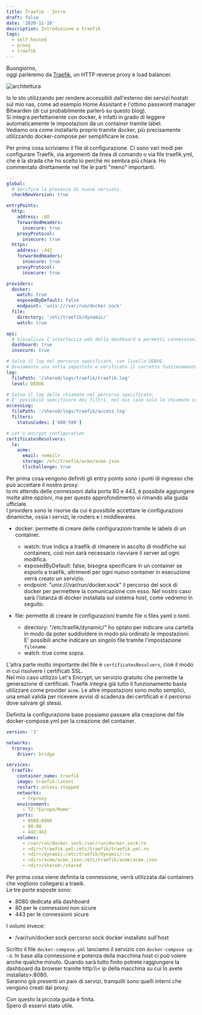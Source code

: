 ```yaml
---
title: Traefik - Intro
draft: false
date: '2020-11-10'
description: Introduzione a traefik
tags:
  - self-hosted
  - proxy
  - traefik
---
```


Buongiorno,  
oggi parleremo da [Traefik](https://doc.traefik.io/traefik/), un HTTP reverse proxy e load balancer.

![architettura](https://doc.traefik.io/traefik/v1.7/img/architecture.png)

Io lo sto utilizzando per rendere accessibili dall'esterno dei servizi hostati sul mio nas, come ad esempio Home Assistant e l'ottimo password manager Bitwarden (di cui probabilmente parlerò su questo blog).  
Si integra perfettamente con docker, è infatti in grado di leggere automaticamente le impostazioni da un container tramite label.  
Vediamo ora come installarlo proprio tramite docker, più precisamente utilizzando docker-compose per semplificare le cose.

Per prima cosa scriviamo il file di configurazione. Ci sono vari modi per configurare Traefik, via argomenti da linea di comando o via file traefik.yml, che è la strada che ho scelto io perché mi sembra più chiara. Ho commentato direttamente nel file le parti "meno" importanti.

```yaml
---
global:
  # Verifica la presenza di nuove versioni.
  checkNewVersion: true

entryPoints:
  http:
    address: :80
    forwardedHeaders:
      insecure: true
    proxyProtocol:
      insecure: true
  https:
    address: :443
    forwardedHeaders:
      insecure: true
    proxyProtocol:
      insecure: true

providers:
  docker:
    watch: true
    exposedByDefault: false
    endpoint: 'unix:///var/run/docker.sock'
  file:
    directory: '/etc/traefik/dynamic/'
    watch: true

api:
  # Visualizza l'interfaccia web della dashboard e permetti connessioni non sicure.
  dashboard: true
  insecure: true

# Salva il log nel percorso specificato, con livello DEBUG.
# Ovviamente una volta impostato e verificato il corretto funzionamento si può abbassare il livello.
log:
  filePath: '/shared/logs/traefik/traefik.log'
  level: DEBUG

# Salva il log delle chiamate nel percorso specificato.
# E' possibile specificare dei filtri, nel mio caso solo le chiamate con condici di errore.
accessLog:
  filePath: '/shared/logs/traefik/access.log'
  filters:
    statusCodes: ['400-599']

# Let's encrypt configuration
certificatesResolvers:
  le:
    acme:
      email: <email>
      storage: /etc/traefik/acme/acme.json
      tlschallenge: true
```

Per prima cosa vengono definiti gli entry points sono i punti di ingresso che può accettare il nostro proxy.  
Io mi attendo delle connessioni dalla porta 80 e 443, è possibile aggiungere molte altre opzioni, ma per questo approfondimento vi rimando alla guida ufficiale.  
I providers sono le risorse da cui è possibile accettare le configurazioni dinamiche, ossia i servizi, le routers e i middlewares.

- docker: permette di creare delle configurazioni tramite le labels di un container.

  - watch: true indica a traefik di rimanere in ascolto di modifiche sui containers, così non sarà necessario riavviare il server ad ogni modifica.
  - exposedByDefault: false, bisogna specificare in un container se esporlo a traefik, altrimenti per ogni nuovo container in esecuzione verrà creato un servizio.
  - endpoint: "unix:///var/run/docker.sock" il percorso del sock di docker per permettere la comunicazione con esso. Nel nostro caso sarà l'istanza di docker installata sul sistema host, come vedremo in seguito.

- file: permette di creare le configurazioni tramite file o files yaml o toml.

  - directory: "/etc/traefik/dynamic/" ho optato per indicare una cartella in modo da poter suddividere in modo più ordinato le impostazioni. E' possibili anche indicare un singolo file tramite l'impostazione `filename`.
  - watch: true come sopra.

L'altra parte molto importante del file è `certificatesResolvers`, cioè il modo in cui risolvere i certificati SSL.  
Nel mio caso utilizzo Let's Encrypt, un servizio gratuito che permette la generazione di certificati. Traefik integra già tutto il funzionamento basta utilizzare come provider `acme`. Le altre impostazioni sono molto semplici, una email valida per ricevere avvisi di scadenza dei certificati e il percorso dove salvare gli stessi.

Definita la configurazione base possiamo passare alla creazione del file docker-compose.yml per la creazione del container.

```yaml
version: '3'

networks:
  trproxy:
    driver: bridge

services:
  traefik:
    container_name: traefik
    image: traefik:latest
    restart: unless-stopped
    networks:
      - trproxy
    environment:
      - TZ:"Europe/Rome"
    ports:
      - 8080:8080
      - 80:80
      - 443:443
    volumes:
      - /var/run/docker.sock:/var/run/docker.sock:ro
      - <dir>/traefik.yml:/etc/traefik/traefik.yml:ro
      - <dir>/dynamic:/etc/traefik/dynamic/:ro
      - <dir>/acme/acme.json:/etc/traefik/acme/acme.json
      - <dir>/shared:/shared
```

Per prima cosa viene definita la connessione, verrà utilizzata dai containers che vogliono collegarsi a traeik.  
Le tre porte esposte sono:

- 8080 dedicata alla dashboard
- 80 per le connessioni non sicure
- 443 per le connessioni sicure

I volumi invece:

- /var/run/docker.sock percorso sock docker installato sull'host

Scritto il file `docker-compose.yml` lanciamo il servizio con `docker-compose up -d`. In base alla connessione e potenza della macchina host ci può volere anche qualche minuto. Quando sarà tutto finito potrete raggiungere la dashboard da browser tramite http:\\\\< ip della macchina su cui lo avete installato>:8080.  
Saranno già presenti un paio di servizi, tranquilli sono quelli interni che vengono creati dal proxy.

Con questo la piccola guida è finita.  
Spero di esservi stato utile.
